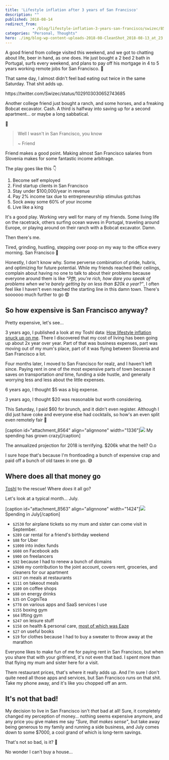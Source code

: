 ```yaml
---
title: 'Lifestyle inflation after 3 years of San Francisco'
description: ""
published: 2018-08-14
redirect_from: 
            - /blog/lifestyle-inflation-3-years-san-francisco/swizec/8565
categories: "Personal, Thoughts"
hero: ./img/blog-wp-content-uploads-2018-08-CleanShot_2018-08-13_at_23.56.24.png
---
```

A good friend from college visited this weekend, and we got to chatting about life, beer in hand, as one does. He just bought a 2 bed 2 bath in Portugal, surfs every weekend, and plans to pay off his mortgage in 4 to 5 years working remote jobs for San Francisco. 👏



That same day, I almost didn't feel bad eating out twice in the same Saturday. That shit adds up.



https&#x3A;//twitter.com/Swizec/status/1029103030652743685



Another college friend just bought a ranch, and some horses, and a freaking Bobcat excavator. Cash. A third is halfway into saving up for a second apartment… or maybe a long sabbatical.



🤔



> Well I wasn't in San Francisco, you know
>
>
>
> ~ Friend



Friend makes a good point. Making almost San Francisco salaries from Slovenia makes for some fantastic income arbitrage.



The play goes like this 👇



1. Become self employed
2. Find startup clients in San Francisco
3. Stay under $100,000/year in revenue
4. Pay 2% income tax due to entrepreneurship stimulus gotchas
5. Sock away some 60% of your income
6. Live like a king



It's a good play. Working very well for many of my friends. Some living life on the racetrack, others surfing ocean waves in Portugal, traveling around Europe, or playing around on their ranch with a Bobcat excavator. Damn.



Then there's me.



Tired, grinding, hustling, stepping over poop on my way to the office every morning. San Francisco 🤘





Honestly, I don't know why. Some perverse combination of pride, hubris, and optimizing for future potential. While my friends reached their ceilings, complain about having no one to talk to about their problems because everyone around them is like _"Pfft, you're rich, how dare you speak of problems when we're barely getting by on less than $20k a year?"_, I often feel like I haven't even reached the starting line in this damn town. There's soooooo much further to go 😨



## So how expensive is San Francisco anyway?



Pretty expensive, let's see…



3 years ago, I published a look at my Toshl data: [How lifestyle inflation snuck up on me](https://swizec.com/blog/this-is-how-lifestyle-inflation-snuck-up-on-me/swizec/6630). There I discovered that my cost of living has been going up about 2x year over year. Part of that was business expenses, part was moving out of my mum's place, part of it was flying between Slovenia and San Francisco a lot.



Four months later, I moved to San Francisco for realz, and I haven't left since. Paying rent in one of the most expensive parts of town because it saves on transportation _and_ time, funding a side hustle, and generally worrying less and less about the little expenses.



6 years ago, I thought $5 was a big expense.



3 years ago, I thought $20 was reasonable but worth considering.



This Saturday, I paid $60 for brunch, and it didn't even register. Although I did just have coke and everyone else had cocktails, so how's an even split even remotely fair 🤔



\[caption id="attachment_8564" align="alignnone" width="1336"]![](./img/blog-wp-content-uploads-2018-08-CleanShot_2018-08-13_at_23.56.24.png) My spending has grown crazy\[/caption]



The annualized projection for 2018 is terrifying. $206k what the hell? O.o



I sure hope that's because I'm frontloading a bunch of expensive crap and paid off a bunch of old taxes in one go. 😅



## Where does all that money go



[Toshl](https://toshl.com) to the rescue! Where _does_ it all go?



Let's look at a typical month… July.



\[caption id="attachment_8563" align="alignnone" width="1424"]![](./img/blog-wp-content-uploads-2018-08-CleanShot_2018-08-14_at_00.21.14.png) Spending in July\[/caption]



- `$2530` for airplane tickets so my mum and sister can come visit in September.
- `$289` car rental for a friend's birthday weekend
- `$88` for Uber
- `$1000` into index funds
- `$608` on Facebook ads
- `$900` on freelancers
- `$92` because I had to renew a bunch of domains
- `$2900` my contribution to the joint account, covers rent, groceries, and cleaners for our apartment
- `$617` on meals at restaurants
- `$111` on takeout meals
- `$100` on coffee shops
- `$88` on energy drinks
- `$35` on CogniTea
- `$778` on various apps and SaaS services I use
- `$155` boxing gym
- `$64` lifting gym
- `$247` on leisure stuff
- `$158` on health & personal care, [most of which was Eaze](https://swizec.com/blog/tried-weed-performance-enhancement/swizec/8487)
- `$27` on useful books
- `$19` for clothes because I had to buy a sweater to throw away at the marathon



Everyone likes to make fun of me for paying rent in San Francisco, but when you share that with your girlfriend, it's not even that bad. I spent more than that flying my mum and sister here for a visit.



Them restaurant prices, that's where it really adds up. And I'm sure I don't quite need all those apps and services, but San Francisco runs on that shit. Take my phone away, and it's like you chopped off an arm.



## It's not that bad!



My decision to live in San Francisco isn't _that_ bad at all! Sure, it completely changed my perception of money… nothing seems expensive anymore, and any price you give makes me say _"Sure, that makes sense"_, but take away being generous to my family and running a side business, and July comes down to some $7000, a cool grand of which is long-term savings.



That's not so bad, is it? 🤔



No wonder I can't buy a house…